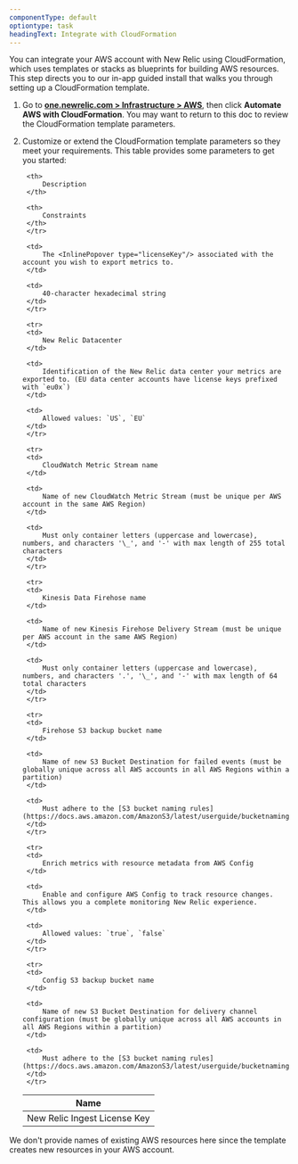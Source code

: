 ```yaml
---
componentType: default
optiontype: task
headingText: Integrate with CloudFormation
---
```


You can integrate your AWS account with New Relic using CloudFormation, which uses templates or stacks as blueprints for building AWS resources. This step directs you to our in-app guided install that walks you through setting up a CloudFormation template.

1. Go to **[one.newrelic.com > Infrastructure > AWS](https://one.newrelic.com/infra/marketplace/install-data-source?&begin=1729543416051&end=1729545216051&state=82dc8d6d-8fff-45b5-e43c-15847ac8b090)**, then click **Automate AWS with CloudFormation**. You may want to return to this doc to review the CloudFormation template parameters.
1. Customize or extend the CloudFormation template parameters so they meet your requirements. This table provides some parameters to get you started: 

    <table>
    <thead>
        <tr>
        <th style={{ width: '200px' }}>
            Name
        </th>

        <th>
            Description
        </th>

        <th>
            Constraints
        </th>
        </tr>
    </thead>

    <tbody>
        <tr>
        <td>
            New Relic Ingest License Key
        </td>

        <td>
            The <InlinePopover type="licenseKey"/> associated with the account you wish to export metrics to.
        </td>

        <td>
            40-character hexadecimal string
        </td>
        </tr>

        <tr>
        <td>
            New Relic Datacenter
        </td>

        <td>
            Identification of the New Relic data center your metrics are exported to. (EU data center accounts have license keys prefixed with `eu0x`)
        </td>

        <td>
            Allowed values: `US`, `EU`
        </td>
        </tr>

        <tr>
        <td>
            CloudWatch Metric Stream name
        </td>

        <td>
            Name of new CloudWatch Metric Stream (must be unique per AWS account in the same AWS Region)
        </td>

        <td>
            Must only container letters (uppercase and lowercase), numbers, and characters '\_', and '-' with max length of 255 total characters
        </td>
        </tr>

        <tr>
        <td>
            Kinesis Data Firehose name
        </td>

        <td>
            Name of new Kinesis Firehose Delivery Stream (must be unique per AWS account in the same AWS Region)
        </td>

        <td>
            Must only container letters (uppercase and lowercase), numbers, and characters '.', '\_', and '-' with max length of 64 total characters
        </td>
        </tr>

        <tr>
        <td>
            Firehose S3 backup bucket name
        </td>

        <td>
            Name of new S3 Bucket Destination for failed events (must be globally unique across all AWS accounts in all AWS Regions within a partition)
        </td>

        <td>
            Must adhere to the [S3 bucket naming rules](https://docs.aws.amazon.com/AmazonS3/latest/userguide/bucketnamingrules.html)
        </td>
        </tr>

        <tr>
        <td>
            Enrich metrics with resource metadata from AWS Config
        </td>

        <td>
            Enable and configure AWS Config to track resource changes. This allows you a complete monitoring New Relic experience.
        </td>

        <td>
            Allowed values: `true`, `false`
        </td>
        </tr>

        <tr>
        <td>
            Config S3 backup bucket name
        </td>

        <td>
            Name of new S3 Bucket Destination for delivery channel configuration (must be globally unique across all AWS accounts in all AWS Regions within a partition)
        </td>

        <td>
            Must adhere to the [S3 bucket naming rules](https://docs.aws.amazon.com/AmazonS3/latest/userguide/bucketnamingrules.html)
        </td>
        </tr>
    </tbody>
    </table>

We don't provide names of existing AWS resources here since the template creates new resources in your AWS account.
